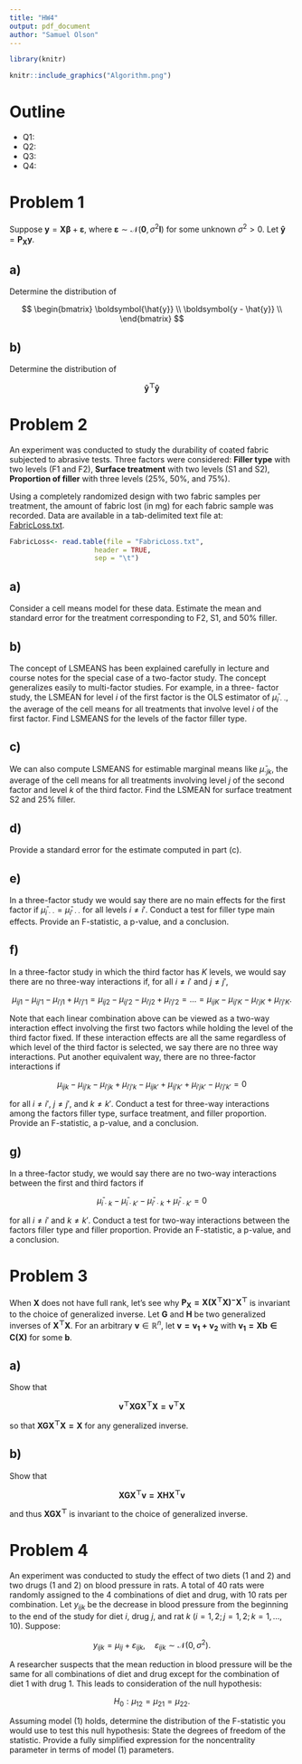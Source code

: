 ```yaml
---
title: "HW4"
output: pdf_document
author: "Samuel Olson" 
---
```


```r
library(knitr)
```

```r
knitr::include_graphics("Algorithm.png")
```

# Outline 

  - Q1: 
  - Q2: 
  - Q3: 
  - Q4: 

# Problem 1

Suppose $\boldsymbol{y} = \boldsymbol{X\beta} + \boldsymbol{\varepsilon}$, where $\boldsymbol{\varepsilon} \sim \mathcal{N}(\boldsymbol{0},\sigma^2 \boldsymbol{I})$ for some unknown $\sigma^2 > 0$. Let $\boldsymbol{\hat{y}} = \boldsymbol{P_X y}$.

## a) 

Determine the distribution of 

$$
\begin{bmatrix}
\boldsymbol{\hat{y}} \\ 
\boldsymbol{y - \hat{y}} \\ 
\end{bmatrix}
$$

\newpage

## b) 

Determine the distribution of 

$$
\boldsymbol{\hat{y}^\top \hat{y}}
$$

\newpage

# Problem 2

An experiment was conducted to study the durability of coated fabric subjected to abrasive tests.
Three factors were considered: **Filler type** with two levels (F1 and F2), **Surface treatment** with two levels (S1 and S2), **Proportion of filler** with three levels (25%, 50%, and 75%).

Using a completely randomized design with two fabric samples per treatment, the amount of fabric lost (in mg) for each fabric sample was recorded. Data are available in a tab-delimited text file at:  
[FabricLoss.txt](http://dnett.github.io/S510/FabricLoss.txt).

```r
FabricLoss<- read.table(file = "FabricLoss.txt", 
                     header = TRUE, 
                     sep = "\t")
```

## a) 

Consider a cell means model for these data. Estimate the mean and standard error for the treatment corresponding to F2, S1, and 50% filler.

\newpage

## b) 

The concept of LSMEANS has been explained carefully in lecture and course notes for the special case of a two-factor study. The concept generalizes easily to multi-factor studies. For example, in a three- factor study, the LSMEAN for level $i$ of the first factor is the OLS estimator of $\bar{\mu}_{i \cdot \cdot}$, the average of the cell means for all treatments that involve level $i$ of the first factor. Find LSMEANS for the levels of the factor filler type.

\newpage

## c) 

We can also compute LSMEANS for estimable marginal means like $\bar{\mu}_{\cdot jk}$, the average of the cell means for all treatments involving level $j$ of the second factor and level $k$ of the third factor. Find the LSMEAN for surface treatment S2 and 25% filler.

\newpage

## d) 

Provide a standard error for the estimate computed in part (c).

\newpage

## e) 

In a three-factor study we would say there are no main effects for the first factor if $\bar{\mu}_{i \cdot \cdot} = \bar{\mu}_{i' \cdot \cdot}$ for all levels $i \neq i'$. Conduct a test for filler type main effects. Provide an F-statistic, a p-value, and a conclusion.

\newpage

## f) 

In a three-factor study in which the third factor has $K$ levels, we would say there are no three-way interactions if, for all $i \neq i'$ and $j \neq j'$,

$$
\mu_{ij1} - \mu_{ij'1} - \mu_{i'j1} + \mu_{i'j'1} = \mu_{ij2} - \mu_{ij'2} - \mu_{i'j2} + \mu_{i'j'2} = \dots = \mu_{ijK} - \mu_{ij'K} - \mu_{i'jK} + \mu_{i'j'K}.
$$

Note that each linear combination above can be viewed as a two-way interaction effect involving the first two factors while holding the level of the third factor fixed. If these interaction effects are all the same regardless of which level of the third factor is selected, we say there are no three way interactions. Put another equivalent way, there are no three-factor interactions if

$$
\mu_{ijk} - \mu_{ij'k} - \mu_{i'jk} + \mu_{i'j'k} - \mu_{ijk'} + \mu_{ij'k'} + \mu_{i'jk'} - \mu_{i'j'k'} = 0
$$

for all $i \neq i'$, $j \neq j'$, and $k \neq k'$. Conduct a test for three-way interactions among the factors filler type, surface treatment, and filler proportion. Provide an F-statistic, a p-value, and a conclusion.

\newpage

## g) 

In a three-factor study, we would say there are no two-way interactions between the first and third
factors if

$$
\bar{\mu}_{i \cdot k} - \bar{\mu}_{i \cdot k'} - \bar{\mu}_{i' \cdot k} + \bar{\mu}_{i' \cdot k'} = 0
$$

for all $i \neq i'$ and $k \neq k'$. Conduct a test for two-way interactions between the factors filler type and
filler proportion. Provide an F-statistic, a p-value, and a conclusion.


\newpage

# Problem 3

When $\boldsymbol{X}$ does not have full rank, let’s see why $\boldsymbol{P_X = X(X^\top X)^{-}X^\top}$ is invariant to the choice of generalized inverse. Let $\boldsymbol{G}$ and $\boldsymbol{H}$ be two generalized inverses of $\boldsymbol{X^\top X}$. For an arbitrary $\boldsymbol{v} \in \mathbb{R}^n$, let $\boldsymbol{v = v_1 + v_2}$ with $\boldsymbol{v_1 = Xb \in C(X)}$ for some $\boldsymbol{b}$.

## a) 

Show that

$$
\boldsymbol{v^\top X G X^\top X = v^\top X}
$$

so that $\boldsymbol{X G X^\top X = X}$ for any generalized inverse.

\newpage

## b) 

Show that

$$
\boldsymbol{X G X^\top v = X H X^\top v}
$$

and thus $\boldsymbol{X G X^\top}$ is invariant to the choice of generalized inverse.

\newpage

# Problem 4

An experiment was conducted to study the effect of two diets (1 and 2) and two drugs (1 and 2) on blood pressure in rats. A total of 40 rats were randomly assigned to the 4 combinations of diet and drug, with 10 rats per combination. Let $y_{ijk}$ be the decrease in blood pressure from the beginning to the end of the study for diet $i$, drug $j$, and rat $k$ ($i = 1, 2; j = 1, 2; k = 1, \dots, 10$). Suppose:

$$
y_{ijk} = \mu_{ij} + \varepsilon_{ijk}, \quad \varepsilon_{ijk} \sim \mathcal{N}(0, \sigma^2).
$$

A researcher suspects that the mean reduction in blood pressure will be the same for all combinations of diet and drug except for the combination of diet 1 with drug 1. This leads to consideration of the null hypothesis:

$$
H_0: \mu_{12} = \mu_{21} = \mu_{22}.
$$

Assuming model (1) holds, determine the distribution of the F-statistic you would use to test this null hypothesis: State the degrees of freedom of the statistic. Provide a fully simplified expression for the noncentrality parameter in terms of model (1) parameters.
